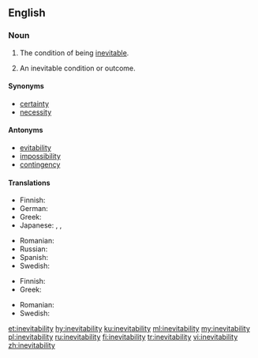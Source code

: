 ==English==

===Noun===
{{en-noun|~|inevitabilities}}

# {{label|en|uncountable}} The condition of being [[inevitable]].
# {{label|en|countable}} An inevitable condition or outcome.

====Synonyms====
* [[certainty]]
* [[necessity]]

====Antonyms====
* [[evitability]]
* [[impossibility]]
* [[contingency]]

====Translations====
{{trans-top|the condition of being inevitable}}
* Finnish: {{t+|fi|väistämättömyys}}
* German: {{t|de|Unvermeidlichkeit}}
* Greek: {{t+|el|αναπόφευκτο|n}}
* Japanese: {{t|ja|不可避|tr=fukahi}}, {{t+|ja|必然|tr=hitsuzen}}, {{t|ja|必然性|tr=hitsuzensei}}
{{trans-mid}}
* Romanian: {{t+|ro|inevitabilitate}}
* Russian: {{t+|ru|неизбе́жность|f}}
* Spanish: {{t|es|inevitabilidad}}
* Swedish: {{t|sv|oundviklighet|c}}
{{trans-bottom}}

{{trans-top|an inevitable condition or outcome}}
* Finnish: {{t+|fi|väistämättömyys}}
* Greek: {{t+|el|αναπόφευκτο|n}}
{{trans-mid}}
* Romanian: {{t+|ro|inevitabilitate|f}}
* Swedish: {{t|sv|oundviklighet|c}}
{{trans-bottom}}

[[et:inevitability]]
[[hy:inevitability]]
[[ku:inevitability]]
[[ml:inevitability]]
[[my:inevitability]]
[[pl:inevitability]]
[[ru:inevitability]]
[[fi:inevitability]]
[[tr:inevitability]]
[[vi:inevitability]]
[[zh:inevitability]]